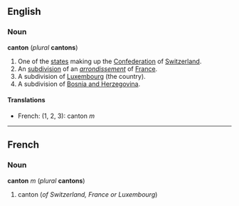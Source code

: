 ==English==
===Noun===
'''canton''' (''plural'' '''cantons''')

#One of the [[state]]s making up the [[Confederation]] of [[Switzerland]].
#An [[subdivision]] of an ''[[arrondissement]]'' of [[France]].
#A subdivision of [[Luxembourg]] (the country).
#A subdivision of [[Bosnia and Herzegovina]].

====Translations====
*French: (1, 2, 3): canton ''m''

----
==French==
===Noun===

'''canton''' ''m'' (''plural'' '''cantons''')

#canton (''of Switzerland, France or Luxembourg'')
